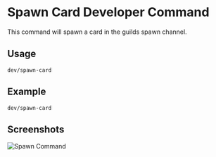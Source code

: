 # Spawn Card Developer Command

This command will spawn a card in the guilds spawn channel.


## Usage

```
dev/spawn-card
```

## Example

```
dev/spawn-card
```

## Screenshots

![Spawn Command](https://cdn.discordapp.com/attachments/1103903862877859840/1135686283700752555/image.png)